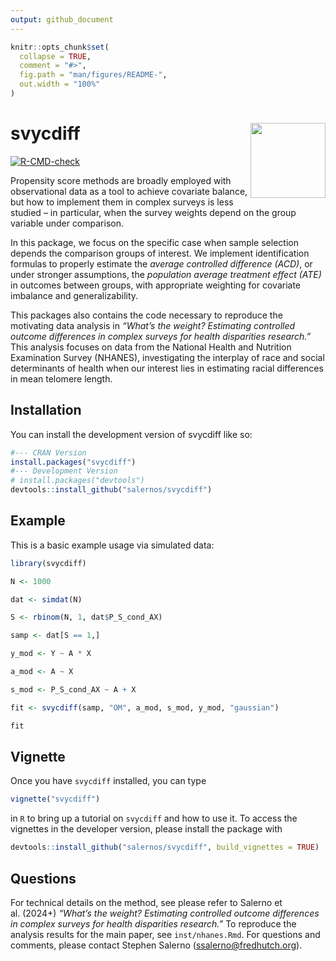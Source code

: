 ```yaml
---
output: github_document
---
```


<!-- README.md is generated from README.Rmd. Please edit that file -->

```r
knitr::opts_chunk$set(
  collapse = TRUE,
  comment = "#>",
  fig.path = "man/figures/README-",
  out.width = "100%"
)
```

# svycdiff <img src="man/figures/logo.png" align="right" height="120" alt="" />

<!-- badges: start -->
[![R-CMD-check](https://github.com/salernos/svycdiff/actions/workflows/R-CMD-check.yaml/badge.svg)](https://github.com/salernos/svycdiff/actions/workflows/R-CMD-check.yaml)
<!-- badges: end -->

Propensity score methods are broadly employed with observational data as a tool to achieve covariate balance, but how to implement them in complex surveys is less studied -- in particular, when the survey weights depend on the group variable under comparison.


In this package, we focus on the specific case when sample selection depends the comparison groups of interest. We implement identification formulas to properly estimate the *average controlled difference (ACD)*, or under stronger assumptions, the *population average treatment effect (ATE)* in outcomes between groups, with appropriate weighting for covariate imbalance and generalizability. 


This packages also contains the code necessary to reproduce the motivating data analysis in *"What's the weight? Estimating controlled outcome differences in complex surveys for health disparities research."* This analysis focuses on data from the National Health and Nutrition Examination Survey (NHANES), investigating the interplay of race and social determinants of health when our interest lies in estimating racial differences in mean telomere length.

## Installation

You can install the development version of svycdiff like so:

```r
#--- CRAN Version
install.packages("svycdiff")
#--- Development Version
# install.packages("devtools")
devtools::install_github("salernos/svycdiff")
```

## Example

This is a basic example usage via simulated data:

```r
library(svycdiff)

N <- 1000

dat <- simdat(N)

S <- rbinom(N, 1, dat$P_S_cond_AX)

samp <- dat[S == 1,]

y_mod <- Y ~ A * X

a_mod <- A ~ X

s_mod <- P_S_cond_AX ~ A + X

fit <- svycdiff(samp, "OM", a_mod, s_mod, y_mod, "gaussian")

fit
```

## Vignette

Once you have `svycdiff` installed, you can type

```r
vignette("svycdiff")
```

in `R` to bring up a tutorial on `svycdiff` and how to use it. To access the vignettes in the developer version, please install the package with

```r
devtools::install_github("salernos/svycdiff", build_vignettes = TRUE)
```

## Questions

For technical details on the method, see please refer to Salerno et al. (2024+) *"What's the weight? Estimating controlled outcome differences in complex surveys for health disparities research."* To reproduce the analysis results for the main paper, see `inst/nhanes.Rmd`. For questions and comments, please contact Stephen Salerno (<ssalerno@fredhutch.org>).
